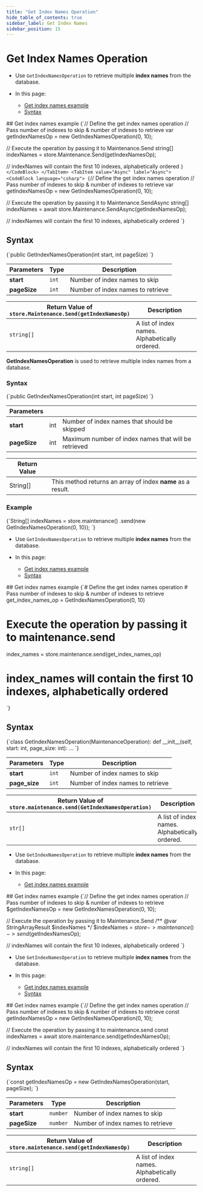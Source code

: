 ---
title: "Get Index Names Operation"
hide_table_of_contents: true
sidebar_label: Get Index Names
sidebar_position: 15
---




# Get Index Names Operation
<LanguageSwitcher supportedLanguages={supportedLanguages} />
<LanguageContent language="csharp">

<Admonition type="note" title="Note">

* Use `GetIndexNamesOperation` to retrieve multiple **index names** from the database.

* In this page:
    * [Get index names example](../../../../client-api/operations/maintenance/indexes/get-index-names.mdx#get-index-names-example)
    * [Syntax](../../../../client-api/operations/maintenance/indexes/get-index-names.mdx#syntax)

</Admonition>
## Get index names example

<Tabs groupId='languageSyntax'>
<TabItem value="Sync" label="Sync">
<CodeBlock language="csharp">
{`// Define the get index names operation
// Pass number of indexes to skip & number of indexes to retrieve
var getIndexNamesOp = new GetIndexNamesOperation(0, 10);

// Execute the operation by passing it to Maintenance.Send
string[] indexNames = store.Maintenance.Send(getIndexNamesOp);

// indexNames will contain the first 10 indexes, alphabetically ordered
`}
</CodeBlock>
</TabItem>
<TabItem value="Async" label="Async">
<CodeBlock language="csharp">
{`// Define the get index names operation
// Pass number of indexes to skip & number of indexes to retrieve
var getIndexNamesOp = new GetIndexNamesOperation(0, 10);

// Execute the operation by passing it to Maintenance.SendAsync
string[] indexNames = await store.Maintenance.SendAsync(getIndexNamesOp);

// indexNames will contain the first 10 indexes, alphabetically ordered
`}
</CodeBlock>
</TabItem>
</Tabs>



## Syntax

<TabItem value="get_index_names_syntax" label="get_index_names_syntax">
<CodeBlock language="csharp">
{`public GetIndexNamesOperation(int start, int pageSize)
`}
</CodeBlock>
</TabItem>

| Parameters | Type | Description |
| - |- | - |
| **start** | `int` | Number of index names to skip |
| **pageSize** | `int`   | Number of index names to retrieve |

| Return Value of<br/>`store.Maintenance.Send(getIndexNamesOp)` | Description |
| - | - |
| `string[]` | A list of index names.<br/>Alphabetically ordered. |




</LanguageContent>
<LanguageContent language="java">


**GetIndexNamesOperation** is used to retrieve multiple index names from a database.

### Syntax

<TabItem value="get_3_0" label="get_3_0">
<CodeBlock language="java">
{`public GetIndexNamesOperation(int start, int pageSize)
`}
</CodeBlock>
</TabItem>

| Parameters | | |
| ------------- | ------------- | ----- |
| **start** | int | Number of index names that should be skipped |
| **pageSize** | int | Maximum number of index names that will be retrieved |

| Return Value | |
| ------------- | ----- |
| String[] | This method returns an array of index **name** as a result. |

### Example

<TabItem value="get_3_1" label="get_3_1">
<CodeBlock language="java">
{`String[] indexNames
    = store.maintenance()
        .send(new GetIndexNamesOperation(0, 10));
`}
</CodeBlock>
</TabItem>



</LanguageContent>
<LanguageContent language="python">

<Admonition type="note" title="Note">

* Use `GetIndexNamesOperation` to retrieve multiple **index names** from the database.

* In this page:
    * [Get index names example](../../../../client-api/operations/maintenance/indexes/get-index-names.mdx#get-index-names-example)
    * [Syntax](../../../../client-api/operations/maintenance/indexes/get-index-names.mdx#syntax)

</Admonition>
## Get index names example

<TabItem value="get_index_names" label="get_index_names">
<CodeBlock language="python">
{`# Define the get index names operation
# Pass number of indexes to skip & number of indexes to retrieve
get_index_names_op = GetIndexNamesOperation(0, 10)

# Execute the operation by passing it to maintenance.send
index_names = store.maintenance.send(get_index_names_op)

# index_names will contain the first 10 indexes, alphabetically ordered
`}
</CodeBlock>
</TabItem>



## Syntax

<TabItem value="get_index_names_syntax" label="get_index_names_syntax">
<CodeBlock language="python">
{`class GetIndexNamesOperation(MaintenanceOperation):
    def __init__(self, start: int, page_size: int): ...
`}
</CodeBlock>
</TabItem>

| Parameters | Type | Description |
| - |- | - |
| **start** | `int` | Number of index names to skip |
| **page_size** | `int`   | Number of index names to retrieve |

| Return Value of<br/>`store.maintenance.send(GetIndexNamesOperation)` | Description |
| - | - |
| `str[]` | A list of index names.<br/> Alphabetically ordered. |




</LanguageContent>
<LanguageContent language="php">

<Admonition type="note" title="Note">

* Use `GetIndexNamesOperation` to retrieve multiple **index names** from the database.

* In this page:
    * [Get index names example](../../../../client-api/operations/maintenance/indexes/get-index-names.mdx#get-index-names-example)

</Admonition>
## Get index names example

<TabItem value="get_index_names" label="get_index_names">
<CodeBlock language="php">
{`// Define the get index names operation
// Pass number of indexes to skip & number of indexes to retrieve
$getIndexNamesOp = new GetIndexNamesOperation(0, 10);

// Execute the operation by passing it to Maintenance.Send
/** @var StringArrayResult $indexNames */
$indexNames = $store->maintenance()->send($getIndexNamesOp);

// indexNames will contain the first 10 indexes, alphabetically ordered
`}
</CodeBlock>
</TabItem>




</LanguageContent>
<LanguageContent language="nodejs">

<Admonition type="note" title="Note">

* Use `GetIndexNamesOperation` to retrieve multiple **index names** from the database.

* In this page:
    * [Get index names example](../../../../client-api/operations/maintenance/indexes/get-index-names.mdx#get-index-names-example)
    * [Syntax](../../../../client-api/operations/maintenance/indexes/get-index-names.mdx#syntax)

</Admonition>
## Get index names example

<TabItem value="get_index_names" label="get_index_names">
<CodeBlock language="js">
{`// Define the get index names operation
// Pass number of indexes to skip & number of indexes to retrieve
const getIndexNamesOp = new GetIndexNamesOperation(0, 10);

// Execute the operation by passing it to maintenance.send
const indexNames = await store.maintenance.send(getIndexNamesOp);

// indexNames will contain the first 10 indexes, alphabetically ordered
`}
</CodeBlock>
</TabItem>



## Syntax

<TabItem value="get_index_names_syntax" label="get_index_names_syntax">
<CodeBlock language="js">
{`const getIndexNamesOp = new GetIndexNamesOperation(start, pageSize);
`}
</CodeBlock>
</TabItem>

| Parameters | Type | Description |
| - |- | - |
| **start** | `number` | Number of index names to skip |
| **pageSize** | `number` | Number of index names to retrieve |

| Return Value of<br/>`store.maintenance.send(getIndexNamesOp)` | Description |
| - | - |
| `string[]` | A list of index names.<br/>Alphabetically ordered. |




</LanguageContent>

<!---
### Indexes
- [What are Indexes](../../../../indexes/what-are-indexes)
- [Creating and Deploying Indexes](../../../../indexes/creating-and-deploying)
- [Index Administration](../../../../indexes/index-administration)

### Operations
- [How to Get Indexes](../../../../client-api/operations/maintenance/indexes/get-indexes)
- [How to Put Indexes](../../../../client-api/operations/maintenance/indexes/put-indexes)
- [How to Delete Index](../../../../client-api/operations/maintenance/indexes/delete-index)


-->